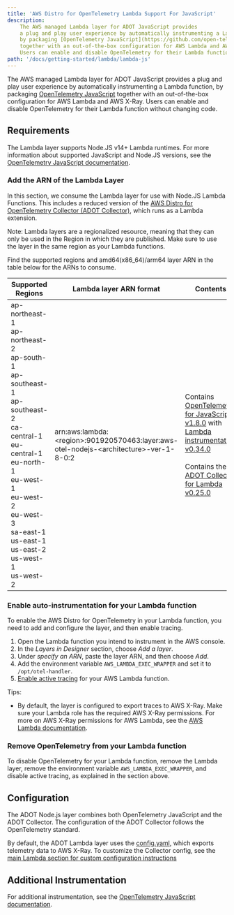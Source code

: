 ```yaml
---
title: 'AWS Distro for OpenTelemetry Lambda Support For JavaScript'
description:
    The AWS managed Lambda layer for ADOT JavaScript provides
    a plug and play user experience by automatically instrumenting a Lambda function,
    by packaging [OpenTelemetry JavaScript](https://github.com/open-telemetry/opentelemetry-js)
    together with an out-of-the-box configuration for AWS Lambda and AWS X-Ray.
    Users can enable and disable OpenTelemetry for their Lambda function without changing code.
path: '/docs/getting-started/lambda/lambda-js'
---
```



The AWS managed Lambda layer for ADOT JavaScript provides a plug and play user experience by automatically instrumenting a Lambda function, by packaging [OpenTelemetry JavaScript](https://aws-otel.github.io/docs/getting-started/javascript-sdk) together with an out-of-the-box configuration for AWS Lambda and AWS X-Ray. Users can enable and disable OpenTelemetry for their Lambda function without changing code.

<SectionSeparator />

## Requirements

The Lambda layer supports Node.JS v14+ Lambda runtimes. For more information about supported JavaScript and Node.JS versions, see the [OpenTelemetry JavaScript documentation](https://github.com/open-telemetry/opentelemetry-js).

### Add the ARN of the Lambda Layer

In this section, we consume the Lambda layer for use with Node.JS Lambda Functions. This includes a reduced version of the [AWS Distro for OpenTelemetry Collector (ADOT Collector)](https://github.com/aws-observability/aws-otel-collector), which runs as a Lambda extension.

Note: Lambda layers are a regionalized resource, meaning that they can only be used in the Region in which they are published. Make sure to use the layer in the same region as your Lambda functions.

Find the supported regions and amd64(x86_64)/arm64 layer ARN in the table below for the ARNs to consume.

|Supported   Regions  |Lambda layer ARN format  | Contents |
|---------------------|-------------------------|----------|
| ap-northeast-1<br/>ap-northeast-2<br/>ap-south-1<br/>ap-southeast-1<br/>ap-southeast-2<br/>ca-central-1<br/>eu-central-1<br/>eu-north-1<br/>eu-west-1<br/>eu-west-2<br/>eu-west-3<br/>sa-east-1<br/>us-east-1<br/>us-east-2<br/>us-west-1<br/>us-west-2 | arn:aws:lambda:<region\>:901920570463:layer:aws-otel-nodejs-<architecture\>-ver-1-8-0:2 |Contains [OpenTelemetry for JavaScript v1.8.0](https://github.com/open-telemetry/opentelemetry-js/releases/tag/v1.8.0) with [Lambda instrumentation v0.34.0](https://github.com/open-telemetry/opentelemetry-js-contrib/releases/tag/instrumentation-aws-lambda-v0.34.0) <br/><br/> Contains the [ADOT Collector for Lambda v0.25.0](https://github.com/aws-observability/aws-otel-collector/releases/tag/pkg%2Flambdacomponents%2Fv0.25.1)|

### Enable auto-instrumentation for your Lambda function
To enable the AWS Distro for OpenTelemetry in your Lambda function, you need to add and configure the layer, and then enable tracing.

1. Open the Lambda function you intend to instrument in the AWS console.
2. In the *Layers in Designer* section, choose *Add a layer*.
3. Under *specify an ARN*, paste the layer ARN, and then choose *Add*.
4. Add the environment variable `AWS_LAMBDA_EXEC_WRAPPER` and set it to `/opt/otel-handler`.
5. [Enable active tracing](https://docs.aws.amazon.com/lambda/latest/dg/services-xray.html) for your AWS Lambda function.

Tips:

* By default, the layer is configured to export traces to AWS X-Ray.
 Make sure your Lambda role has the required AWS X-Ray permissions.
  For more on AWS X-Ray permissions for AWS Lambda, see the [AWS Lambda documentation](https://docs.aws.amazon.com/lambda/latest/dg/services-xray.html#services-xray-permissions).

### Remove OpenTelemetry from your Lambda function
To disable OpenTelemetry for your Lambda function, remove the Lambda layer,
remove the environment variable `AWS_LAMBDA_EXEC_WRAPPER`, and disable active tracing, as explained in the section above.

<SectionSeparator />

## Configuration

The ADOT Node.js layer combines both OpenTelemetry JavaScript and the ADOT Collector.
The configuration of the ADOT Collector follows the OpenTelemetry standard.

By default, the ADOT Lambda layer uses the [config.yaml](https://github.com/aws-observability/aws-otel-lambda/blob/main/adot/collector/config.yaml),
 which exports telemetry data to AWS X-Ray. To customize the Collector config,
 see the [main Lambda section for custom configuration instructions](/docs/getting-started/lambda#custom-configuration-for-the-adot-collector-on-lambda)


<SectionSeparator />

## Additional Instrumentation

For additional instrumentation, see the [OpenTelemetry JavaScript documentation](https://github.com/open-telemetry/opentelemetry-js).
